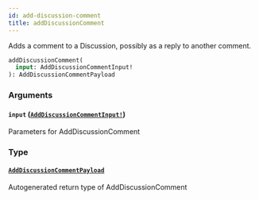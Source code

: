 ```yaml
---
id: add-discussion-comment
title: addDiscussionComment
---
```


Adds a comment to a Discussion, possibly as a reply to another comment.

```graphql
addDiscussionComment(
  input: AddDiscussionCommentInput!
): AddDiscussionCommentPayload

```

### Arguments

#### `input` ([`AddDiscussionCommentInput!`](/docs/api/inputs/add-discussion-comment-input))

Parameters for AddDiscussionComment

### Type

#### [`AddDiscussionCommentPayload`](/docs/api/objects/add-discussion-comment-payload)

Autogenerated return type of AddDiscussionComment
